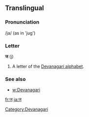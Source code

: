 ==Translingual==

===Pronunciation===
/ja/ (as in 'jug')

===Letter===
'''ज''' (j)

# A letter of the [[Devanagari alphabet]].

===See also===
* [[w:Devanagari]]

[[Category:Devanagari]]

[[fr:ज]]
[[ja:ज]]
